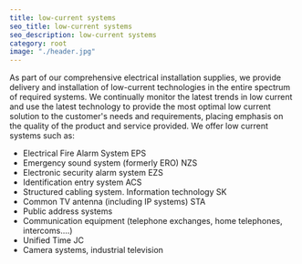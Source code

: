 ```yaml
---
title: low-current systems
seo_title: low-current systems
seo_description: low-current systems
category: root
image: "./header.jpg"
---
```

<p>
As part of our comprehensive electrical installation supplies, we provide delivery and installation of low-current technologies in the entire spectrum of required systems. We continually monitor the latest trends in low current and use the latest technology to provide the most optimal low current solution to the customer's needs and requirements, placing emphasis on the quality of the product and service provided. We offer low current systems such as:
</p> 

<ul>
<li>Electrical Fire Alarm System EPS </li>
<li>Emergency sound system (formerly ERO) NZS </li>
<li>Electronic security alarm system EZS </li>
<li>Identification entry system ACS </li>
<li>Structured cabling system. Information technology SK </li>
<li>Common TV antenna (including IP systems) STA </li>
<li>Public address systems </li>
<li>Communication equipment (telephone exchanges, home telephones, intercoms....) </li>
<li>Unified Time JC </li>
<li>Camera systems, industrial television </li>
</ul>